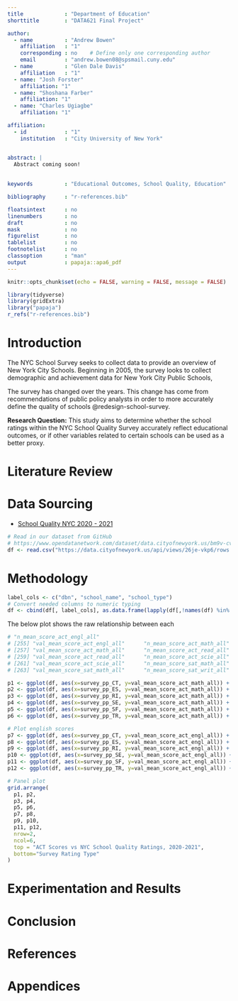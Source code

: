 ```yaml
---
title             : "Department of Education"
shorttitle        : "DATA621 Final Project"

author: 
  - name          : "Andrew Bowen"
    affiliation   : "1"
    corresponding : no    # Define only one corresponding author
    email         : "andrew.bowen08@spsmail.cuny.edu"
  - name          : "Glen Dale Davis"
    affiliation   : "1"
  - name: "Josh Forster"
    affiliation: "1"
  - name: "Shoshana Farber"
    affiliation: "1"
  - name: "Charles Ugiagbe"
    affiliation: "1"

affiliation:
  - id            : "1"
    institution   : "City University of New York"


abstract: |
  Abstract coming soon!
  
  
keywords          : "Educational Outcomes, School Quality, Education"

bibliography      : "r-references.bib"

floatsintext      : no
linenumbers       : no
draft             : no
mask              : no
figurelist        : no
tablelist         : no
footnotelist      : no
classoption       : "man"
output            : papaja::apa6_pdf
---
```

```r
knitr::opts_chunk$set(echo = FALSE, warning = FALSE, message = FALSE)
```

```r
library(tidyverse)
library(gridExtra)
library("papaja")
r_refs("r-references.bib")
```


# Introduction
The NYC School Survey seeks to collect data to provide an overview of New York City Schools. Beginning in 2005, the survey looks to collect demographic and achievement data for New York City Public Schools, 

The survey has changed over the years. This change has come from recommendations of public policy analysts in order to more accurately define the quality of schools @redesign-school-survey.

**Research Question:** This study aims to determine whether the school ratings within the NYC School Quality Survey accurately reflect educational outcomes, or if other variables related to certain schools can be used as a better proxy.

# Literature Review


# Data Sourcing

- [School Quality NYC 2020 - 2021](https://data.cityofnewyork.us/Education/2020-2021-School-Quality-Reports-High-School/26je-vkp6)

```r
# Read in our dataset from GitHub
# https://www.opendatanetwork.com/dataset/data.cityofnewyork.us/bm9v-cvch
df <- read.csv("https://data.cityofnewyork.us/api/views/26je-vkp6/rows.csv?date=20231108")
```

# Methodology



```r
label_cols <- c("dbn", "school_name", "school_type")
# Convert needed columns to numeric typing
df <- cbind(df[, label_cols], as.data.frame(lapply(df[,!names(df) %in% label_cols], as.numeric)))
```

The below plot shows the raw relationship between each 


```r
# "n_mean_score_act_engl_all"       
# [255] "val_mean_score_act_engl_all"      "n_mean_score_act_math_all"       
# [257] "val_mean_score_act_math_all"      "n_mean_score_act_read_all"       
# [259] "val_mean_score_act_read_all"      "n_mean_score_act_scie_all"       
# [261] "val_mean_score_act_scie_all"      "n_mean_score_sat_math_all"       
# [263] "val_mean_score_sat_math_all"      "n_mean_score_sat_writ_all"    
```

```r
p1 <- ggplot(df, aes(x=survey_pp_CT, y=val_mean_score_act_math_all)) + geom_point() + labs(x=NULL, y="Mean ACT Math Score")
p2 <- ggplot(df, aes(x=survey_pp_ES, y=val_mean_score_act_math_all)) + geom_point() + labs(x=NULL, y=NULL)
p3 <- ggplot(df, aes(x=survey_pp_RI, y=val_mean_score_act_math_all)) + geom_point() + labs(x=NULL, y=NULL)
p4 <- ggplot(df, aes(x=survey_pp_SE, y=val_mean_score_act_math_all)) + geom_point() + labs(x=NULL, y=NULL)
p5 <- ggplot(df, aes(x=survey_pp_SF, y=val_mean_score_act_math_all)) + geom_point() + labs(x=NULL, y=NULL)
p6 <- ggplot(df, aes(x=survey_pp_TR, y=val_mean_score_act_math_all)) + geom_point() + labs(x=NULL, y=NULL)

# Plot english scores
p7 <- ggplot(df, aes(x=survey_pp_CT, y=val_mean_score_act_engl_all)) + geom_point() + labs(x="Collaborative Teacher Rating",y="Mean ACT English Score")
p8 <- ggplot(df, aes(x=survey_pp_ES, y=val_mean_score_act_engl_all)) + geom_point() + labs(x="Leadership Rating", y=NULL)
p9 <- ggplot(df, aes(x=survey_pp_RI, y=val_mean_score_act_engl_all)) + geom_point() + labs(x="Rigorous Instruction", y=NULL)
p10 <- ggplot(df, aes(x=survey_pp_SE, y=val_mean_score_act_engl_all)) + geom_point() + labs(x="Supportive environment", y=NULL)
p11 <- ggplot(df, aes(x=survey_pp_SF, y=val_mean_score_act_engl_all)) + geom_point() + labs(x="Family-Community Ties", y=NULL)
p12 <- ggplot(df, aes(x=survey_pp_TR, y=val_mean_score_act_engl_all)) + geom_point() + labs(x="Trust", y=NULL)

# Panel plot
grid.arrange(
  p1, p2,
  p3, p4,
  p5, p6,
  p7, p8,
  p9, p10,
  p11, p12,
  nrow=2,
  ncol=6,
  top = "ACT Scores vs NYC School Quality Ratings, 2020-2021",
  bottom="Survey Rating Type"
)

```


# Experimentation and Results



# Conclusion




\newpage

# References

::: {#refs custom-style="Bibliography"}
:::


# Appendices


